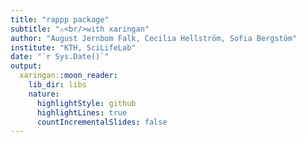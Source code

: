 ```yaml
---
title: "rappp package"
subtitle: "⚔<br/>with xaringan"
author: "August Jernbom Falk, Cecilia Hellström, Sofia Bergstöm"
institute: "KTH, SciLifeLab"
date: "`r Sys.Date()`"
output:
  xaringan::moon_reader:
    lib_dir: libs
    nature:
      highlightStyle: github
      highlightLines: true
      countIncrementalSlides: false
---
```

